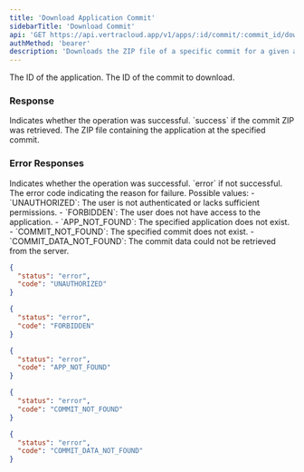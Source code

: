 ```yaml
---
title: 'Download Application Commit'
sidebarTitle: 'Download Commit'
api: 'GET https://api.vertracloud.app/v1/apps/:id/commit/:commit_id/download'
authMethod: 'bearer'
description: 'Downloads the ZIP file of a specific commit for a given application.'
---
```


<ParamField path="id" type="string">
  The ID of the application.
</ParamField>

<ParamField path="commit_id" type="string">
  The ID of the commit to download.
</ParamField>

### Response

<ResponseField name="status" type="string">
  Indicates whether the operation was successful. `success` if the commit ZIP was retrieved.
</ResponseField>

<ResponseField name="response" type="file">
  The ZIP file containing the application at the specified commit.
</ResponseField>

### Error Responses

<ResponseField name="status" type="string">
  Indicates whether the operation was successful. `error` if not successful.
</ResponseField>

<ResponseField name="code" type="string">
  The error code indicating the reason for failure. Possible values:
  - `UNAUTHORIZED`: The user is not authenticated or lacks sufficient permissions.
  - `FORBIDDEN`: The user does not have access to the application.
  - `APP_NOT_FOUND`: The specified application does not exist.
  - `COMMIT_NOT_FOUND`: The specified commit does not exist.
  - `COMMIT_DATA_NOT_FOUND`: The commit data could not be retrieved from the server.
</ResponseField>

<ResponseExample>

```json Error Response (403)
{
  "status": "error",
  "code": "UNAUTHORIZED"
}
```

```json Error Response (403)
{
  "status": "error",
  "code": "FORBIDDEN"
}
```

```json Error Response (404)
{
  "status": "error",
  "code": "APP_NOT_FOUND"
}
```

```json Error Response (404)
{
  "status": "error",
  "code": "COMMIT_NOT_FOUND"
}
```

```json Error Response (404)
{
  "status": "error",
  "code": "COMMIT_DATA_NOT_FOUND"
}
```

</ResponseExample>